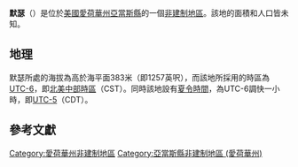 {{noteTA
|G1=USState
|G2=地名
|G3=Unit
}}
{{Infobox settlement
|official_name            = 默瑟
|native_name = Mercer
|settlement_type          = [[非建制地區|非建制地區]]
|image_skyline            = 
|imagesize                = 
|image_map                = 
|mapsize                  = 
|pushpin_map              = USA Iowa
|pushpin_label            = 默瑟
|pushpin_label_position   = top
|pushpin_map_caption      = 默瑟在愛荷華州的位置
|subdivision_type         = [[世界政區索引|國家]]
|subdivision_type1        = [[美国州份|州份]]
|subdivision_type2        = [[愛荷華州行政区划|縣]]
|subdivision_name         = [[美国|美国]]
|subdivision_name1        = [[愛荷華州|愛荷華州]]
|subdivision_name2        = [[亞當斯縣_(愛荷華州)|亞當斯縣]]
|elevation_ft             = 1257
|elevation_m              = 383
|area_total_km2           = 
|area_total_sq_mi         = 
|area_land_km2            = 
|area_land_sq_mi          = 
|area_water_km2           = 
|area_water_sq_mi         = 
|population_as_of         = 2010
|population_footnotes     = 
|population_total         = 
|population_metro         = 
|population_density_km2   = auto
|population_density_sq_mi = auto
|timezone                 = [[北美中部时区|北美中部时区]]
|utc_offset               = -6
|coordinates              = {{coord|40|56|36|N|94|38|57|W|display=inline,title}}
| coor_pinpoint           = 
| coordinates_footnotes   = 
|timezone_DST             = CDT
|utc_offset_DST           = -5
|postal_code_type         = [[美國郵區編號|郵區編號]]
|postal_code              = 
|area_code                = {{link-en|电话区号641|Area code 641|641}}
|blank_name = [[地名信息系统|GNIS ID]]
|blank_info = 464650<ref name="GNIS">{{cite gnis|464650|Mercer}}</ref>
}}
'''默瑟'''（{{lang-en|Mercer}}）是位於[[美國|美國]][[愛荷華州|愛荷華州]][[亞當斯縣_(愛荷華州)|亞當斯縣]]的一個[[非建制地區|非建制地區]]。該地的面積和人口皆未知。

== 地理 ==
默瑟所處的海拔為高於海平面383米（即1257英呎），而該地所採用的時區為[[UTC-6|UTC-6]]，即[[北美中部時區|北美中部時區]]（CST）。同時該地設有[[夏令時間|夏令時間]]，為UTC-6調快一小時，即[[UTC-5|UTC-5]]（CDT）。

== 參考文獻 ==
{{reflist}}

{{亞當斯縣 (愛荷華州)}}

{{DEFAULTSORT:Mercer}}
[[Category:愛荷華州非建制地區|Category:愛荷華州非建制地區]]
[[Category:亞當斯縣非建制地區_(愛荷華州)|Category:亞當斯縣非建制地區 (愛荷華州)]]

{{Iowa-geo-stub}}

<nowiki></nowiki>